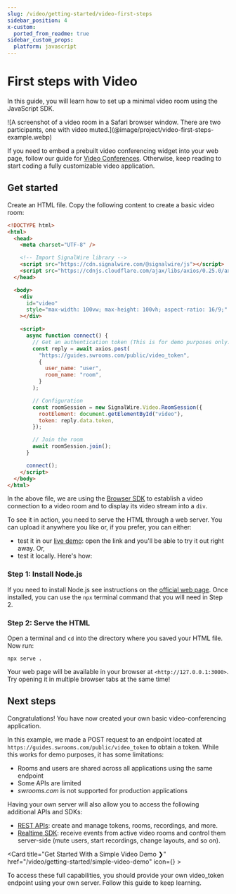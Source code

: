 ```yaml
---
slug: /video/getting-started/video-first-steps
sidebar_position: 4
x-custom:
  ported_from_readme: true
sidebar_custom_props:
  platform: javascript
---
```


# First steps with Video

In this guide, you will learn how to set up a minimal video room using the JavaScript SDK.

<Frame caption="The end result.">
![A screenshot of a video room in a Safari browser window. There are two participants, one with video muted.](@image/project/video-first-steps-example.webp)
</Frame>

If you need to embed a prebuilt video conferencing widget into your web page, follow our guide for [Video Conferences](/video/conference). Otherwise, keep reading to start coding a fully customizable video application.

## Get started

Create an HTML file. Copy the following content to create a basic video room:

```html
<!DOCTYPE html>
<html>
  <head>
    <meta charset="UTF-8" />

    <!-- Import SignalWire library -->
    <script src="https://cdn.signalwire.com/@signalwire/js"></script>
    <script src="https://cdnjs.cloudflare.com/ajax/libs/axios/0.25.0/axios.min.js"></script>
  </head>

  <body>
    <div
      id="video"
      style="max-width: 100vw; max-height: 100vh; aspect-ratio: 16/9;"
    ></div>

    <script>
      async function connect() {
        // Get an authentication token (This is for demo purposes only. Not for production use!)
        const reply = await axios.post(
          "https://guides.swrooms.com/public/video_token",
          {
            user_name: "user",
            room_name: "room",
          }
        );

        // Configuration
        const roomSession = new SignalWire.Video.RoomSession({
          rootElement: document.getElementById("video"),
          token: reply.data.token,
        });

        // Join the room
        await roomSession.join();
      }

      connect();
    </script>
  </body>
</html>
```

In the above file, we are using the [Browser SDK](/sdks/relay-browser-sdk) to establish a video connection to a video room and to display its video stream into a `div`.

To see it in action, you need to serve the HTML through a web server. You can upload it anywhere you like or, if you prefer, you can either:

- test it in our [live demo](https://codesandbox.io/s/getting-started-42v0s?file=/index.html): open the link and you'll be able to try it out right away. Or,
- test it locally. Here's how:

### Step 1: Install Node.js

If you need to install Node.js see instructions on the [official web page](https://nodejs.org/en/). Once installed, you can use the `npx` terminal command that you will need in Step 2.

### Step 2: Serve the HTML

Open a terminal and `cd` into the directory where you saved your HTML file. Now run:

```shell
npx serve .
```

Your web page will be available in your browser at `<http://127.0.0.1:3000>`. Try opening it in multiple browser tabs at the same time!

## Next steps

Congratulations! You have now created your own basic video-conferencing application.

In this example, we made a POST request to an endpoint located at `https://guides.swrooms.com/public/video_token` to obtain a token. While this works for demo purposes, it has some limitations:

- Rooms and users are shared across all applications using the same endpoint
- Some APIs are limited
- _swrooms.com_ is not supported for production applications

Having your own server will also allow you to access the following additional APIs and SDKs:

- [REST APIs](/rest): create and manage tokens, rooms, recordings, and more.
- [Realtime SDK](/sdks/relay-realtime-sdk/): receive events from active video rooms and control them server-side (mute users, start recordings, change layouts, and so on).


<Card title="Get Started With a Simple Video Demo ❯" href="/video/getting-started/simple-video-demo" icon={<FaVideo />} >

To access these full capabilities, you should provide your own video_token endpoint using your own server. Follow this guide to keep learning.

</Card>
